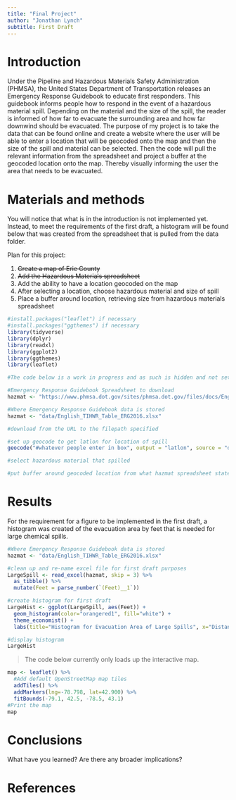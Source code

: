 ```yaml
---
title: "Final Project"
author: "Jonathan Lynch"
subtitle: First Draft
---
```

  
# Introduction
Under the Pipeline and Hazardous Materials Safety Administration (PHMSA), the United States Department of Transportation releases an Emergency Response Guidebook to educate first responders. This guidebook informs people how to respond in the event of a hazardous material spill. Depending on the material and the size of the spill, the reader is informed of how far to evacuate the surrounding area and how far downwind should be evacuated. The purpose of my project is to take the data that can be found online and create a website where the user will be able to enter a location that will be geocoded onto the map and then the size of the spill and material can be selected. Then the code will pull the relevant information from the spreadsheet and project a buffer at the geocoded location onto the map. Thereby visually informing the user the area that needs to be evacuated.


# Materials and methods

You will notice that what is in the introduction is not implemented yet. Instead, to meet the requirements of the first draft, a histogram will be found below that was created from the spreadsheet that is pulled from the data folder.

Plan for this project:

1. ~~Create a map of Erie County~~
2. ~~Add the Hazardous Materials spreadsheet~~
3. Add the ability to have a location geocoded on the map 
4. After selecting a location, choose hazardous material and size of spill
5. Place a buffer around location, retrieving size from hazardous materials spreadsheet

```r
#install.packages("leaflet") if necessary
#install.packages("ggthemes") if necessary
library(tidyverse)
library(dplyr)
library(readxl)
library(ggplot2)
library(ggthemes)
library(leaflet)
```


```r
#The code below is a work in progress and as such is hidden and not set to run

#Emergency Response Guidebook Spreadsheet to download
hazmat <- "https://www.phmsa.dot.gov/sites/phmsa.dot.gov/files/docs/English_TIHWR_Table_ERG2016.xlsx"

#Where Emergency Response Guidebook data is stored
hazmat <- "data/English_TIHWR_Table_ERG2016.xlsx"

#download from the URL to the filepath specified

#set up geocode to get latlon for location of spill
geocode("#whatever people enter in box", output = "latlon", source = "dsk")

#select hazardous material that spilled

#put buffer around geocoded location from what hazmat spreadsheet states
```


# Results

For the requirement for a figure to be implemented in the first draft, a histogram was created of the evacuation area by feet that is needed for large chemical spills.

```r
#Where Emergency Response Guidebook data is stored
hazmat <- "data/English_TIHWR_Table_ERG2016.xlsx"

#clean up and re-name excel file for first draft purposes
LargeSpill <- read_excel(hazmat, skip = 3) %>%
  as_tibble() %>%
  mutate(Feet = parse_number(`(Feet)__1`))

#create histogram for first draft
LargeHist <- ggplot(LargeSpill, aes(Feet)) +
  geom_histogram(color="orangered1", fill="white") +
  theme_economist() +
  labs(title="Histogram for Evacuation Area of Large Spills", x="Distance by feet", y="Count")

#display histogram
LargeHist
```

> The code below currently only loads up the interactive map.

```r
map <- leaflet() %>%
  #Add default OpenStreetMap map tiles
  addTiles() %>%
  addMarkers(lng=-78.798, lat=42.900) %>%
  fitBounds(-79.1, 42.5, -78.5, 43.1)
#Print the map
map
```


# Conclusions

What have you learned?  Are there any broader implications?

# References


